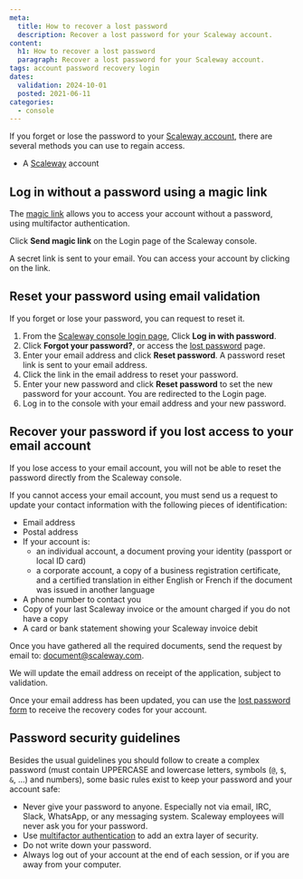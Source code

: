```yaml
---
meta:
  title: How to recover a lost password
  description: Recover a lost password for your Scaleway account.
content:
  h1: How to recover a lost password
  paragraph: Recover a lost password for your Scaleway account.
tags: account password recovery login
dates:
  validation: 2024-10-01
  posted: 2021-06-11
categories:
  - console
---
```


If you forget or lose the password to your [Scaleway account](https://console.scaleway.com), there are several methods you can use to regain access.

<Macro id="requirements" />

- A [Scaleway](https://www.scaleway.com/en/) account

## Log in without a password using a magic link

The [magic link](/console/account/how-to/log-in-to-the-console/) allows you to access your account without a password, using multifactor authentication.

Click **Send magic link** on the Login page of the Scaleway console.

A secret link is sent to your email. You can access your account by clicking on the link.

## Reset your password using email validation

If you forget or lose your password, you can request to reset it.

1. From the [Scaleway console login page](https://account.scaleway.com/), Click **Log in with password**.
1. Click **Forgot your password?**, or access the [lost password](https://console.scaleway.com/forgot-password/) page.
2. Enter your email address and click **Reset password**. A password reset link is sent to your email address.
3. Click the link in the email address to reset your password.
4. Enter your new password and click **Reset password** to set the new password for your account. You are redirected to the Login page.
5. Log in to the console with your email address and your new password.

## Recover your password if you lost access to your email account

If you lose access to your email account, you will not be able to reset the password directly from the Scaleway console.

If you cannot access your email account, you must send us a request to update your contact information with the following pieces of identification:

* Email address
* Postal address
* If your account is:
  - an individual account, a document proving your identity (passport or local ID card) 
  - a corporate account, a copy of a business registration certificate,
   and a certified translation in either English or French if the document was issued in another language
* A phone number to contact you
* Copy of your last Scaleway invoice or the amount charged if you do not have a copy
* A card or bank statement showing your Scaleway invoice debit

Once you have gathered all the required documents, send the request by email to: [document@scaleway.com](mailto:document@scaleway.com).

We will update the email address on receipt of the application, subject to validation.

Once your email address has been updated, you can use the [lost password form](https://console.scaleway.com/forgot-password) to receive the recovery codes for your account.

## Password security guidelines

Besides the usual guidelines you should follow to create a complex password (must contain UPPERCASE and lowercase letters, symbols (`@`, `$`, `&`, …) and numbers), some basic rules exist to keep your password and your account safe:

  - Never give your password to anyone. Especially not via email, IRC, Slack, WhatsApp, or any messaging system. Scaleway employees will never ask you for your password.
  - Use [multifactor authentication](https://console.scaleway.com/account/profile) to add an extra layer of security.
  - Do not write down your password.
  - Always log out of your account at the end of each session, or if you are away from your computer.
